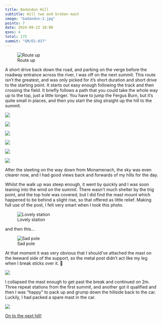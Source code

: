```yaml
---
title: Badandun Hill
subtitle: Hill two and broken mast
image: "badandun-2.jpg"
points: 7
date: 2024-09-22 10:00
qsos: 4
total: 175
summit: "GM/ES-037"
---
```


![Route up](badun.jpeg)

A short drive back down the road, and parking on the verge before the roadway entrance across the river, I was off on the next summit. This route isn’t the greatest, and was only picked for it’s short duration and short drive to the starting point. It starts out easy enough following the track and then crossing the field. It briefly follows a path that you could take the whole way up to the top, just a little longer. You have to jump the Fergus Burn, but it’s quite small in places, and then you start the slog straight up the hill to the summit.

![](badandun-15.jpg)

![](badandun-14.jpg)

![](badandun-13.jpg)

![](badandun-12.jpg)

![](badandun-11.jpg)

![](badandun-8.jpg)

After the sleeting on the way down from Monamenach, the sky was even clearer now, and I had good views back and forwards of my hills for the day.

Whilst the walk up was steep enough, it went by quickly and I was soon leaning into the wind on the summit. There wasn’t much shelter by the trig point, and the top hole was covered, but I did find the mast mount which happened to be behind a slight rise, so that offered as little relief. Making full use of the post, I felt very smart when I took this photo.

![Lovely station](badandun-2.jpg)

and then this…

![Sad pole](badandun-1.jpg)

At that moment it was very obvious that I should’ve attached the mast on the leeward side of the support, so the metal post didn’t act like my leg when I break sticks over it. 🤦

![](badandun-4.jpg)

I collapsed the mast enough to get past the break and continued on 2m. Three repeat stations from the first summit, and another got it qualified and then I was “happy” to pack up and grump down the hillside back to the car. Luckily, I had packed a spare mast in the car.

![](badandun-5.jpg)

[On to the next hill!](https://gm5alx.uk/sota/2024/gm-es-043/)
